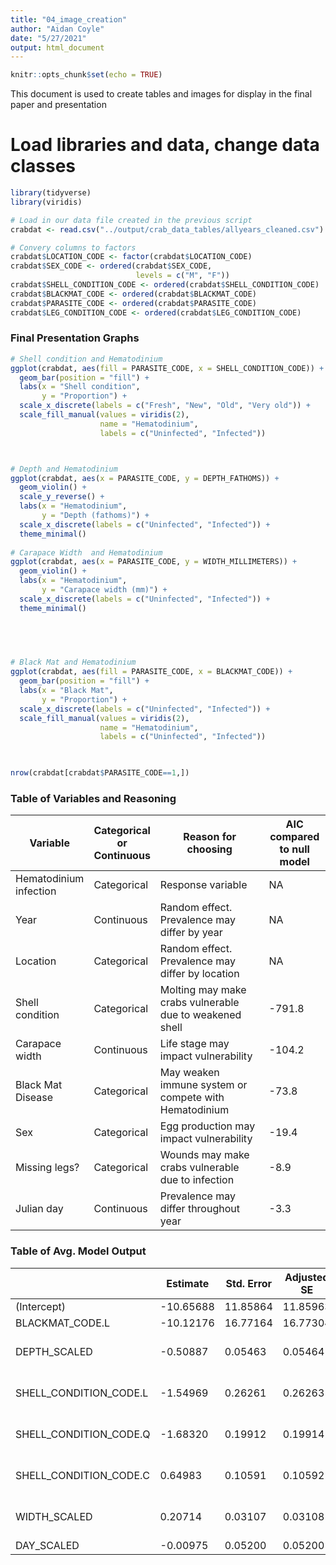 ---
title: "04_image_creation"
author: "Aidan Coyle"
date: "5/27/2021"
output: html_document
---

```{r setup, include=FALSE}
knitr::opts_chunk$set(echo = TRUE)
```

This document is used to create tables and images for display in the final paper and presentation

# Load libraries and data, change data classes

```{r}
library(tidyverse)
library(viridis)

# Load in our data file created in the previous script
crabdat <- read.csv("../output/crab_data_tables/allyears_cleaned.csv")

# Convery columns to factors
crabdat$LOCATION_CODE <- factor(crabdat$LOCATION_CODE)
crabdat$SEX_CODE <- ordered(crabdat$SEX_CODE,
                            levels = c("M", "F"))
crabdat$SHELL_CONDITION_CODE <- ordered(crabdat$SHELL_CONDITION_CODE)
crabdat$BLACKMAT_CODE <- ordered(crabdat$BLACKMAT_CODE)
crabdat$PARASITE_CODE <- ordered(crabdat$PARASITE_CODE)
crabdat$LEG_CONDITION_CODE <- ordered(crabdat$LEG_CONDITION_CODE)

```


### Final Presentation Graphs


```{r graph_creation}
# Shell condition and Hematodinium
ggplot(crabdat, aes(fill = PARASITE_CODE, x = SHELL_CONDITION_CODE)) +
  geom_bar(position = "fill") +
  labs(x = "Shell condition",
       y = "Proportion") +
  scale_x_discrete(labels = c("Fresh", "New", "Old", "Very old")) +
  scale_fill_manual(values = viridis(2),
                    name = "Hematodinium",
                    labels = c("Uninfected", "Infected"))



# Depth and Hematodinium
ggplot(crabdat, aes(x = PARASITE_CODE, y = DEPTH_FATHOMS)) +
  geom_violin() +
  scale_y_reverse() +
  labs(x = "Hematodinium", 
       y = "Depth (fathoms)") +
  scale_x_discrete(labels = c("Uninfected", "Infected")) +
  theme_minimal()
  
# Carapace Width  and Hematodinium
ggplot(crabdat, aes(x = PARASITE_CODE, y = WIDTH_MILLIMETERS)) +
  geom_violin() +
  labs(x = "Hematodinium", 
       y = "Carapace width (mm)") +
  scale_x_discrete(labels = c("Uninfected", "Infected")) +
  theme_minimal()
  

  


# Black Mat and Hematodinium
ggplot(crabdat, aes(fill = PARASITE_CODE, x = BLACKMAT_CODE)) +
  geom_bar(position = "fill") +
  labs(x = "Black Mat",
       y = "Proportion") +
  scale_x_discrete(labels = c("Uninfected", "Infected")) +
  scale_fill_manual(values = viridis(2),
                    name = "Hematodinium",
                    labels = c("Uninfected", "Infected"))
  


nrow(crabdat[crabdat$PARASITE_CODE==1,])

```



### Table of Variables and Reasoning


| Variable               | Categorical or Continuous | Reason for choosing                                     | AIC compared to null model |
|------------------------|---------------------------|---------------------------------------------------------|----------------------------|
| Hematodinium infection | Categorical               | Response variable                                       | NA                         |
| Year                   | Continuous                | Random effect. Prevalence may differ by year            | NA                         |
| Location               | Categorical               | Random effect. Prevalence may differ by location        | NA                         |
| Shell condition        | Categorical               | Molting may make crabs vulnerable due to weakened shell | -791.8                     |
| Carapace width         | Continuous                | Life stage may impact vulnerability                     | -104.2                     |
| Black Mat Disease      | Categorical               | May weaken immune system or compete with Hematodinium   | -73.8                      |
| Sex                    | Categorical               | Egg production may impact vulnerability                 | -19.4                      |
| Missing legs?          | Categorical               | Wounds may make crabs vulnerable due to infection       | -8.9                       |
| Julian day             | Continuous                | Prevalence may differ throughout year                   | -3.3                       |



### Table of Avg. Model Output

|                        | Estimate  | Std. Error | Adjusted SE | z value | Pr (>\|z\|) |
|------------------------|-----------|------------|-------------|---------|-------------|
| (Intercept)            | -10.65688 | 11.85864   | 11.85963    | 0.899   | 0.369       |
| BLACKMAT_CODE.L        | -10.12176 | 16.77164   | 16.77304    | 0.603   | 0.546       |
| DEPTH_SCALED           | -0.50887  | 0.05463    | 0.05464     | 9.313   | <2e-16 ***  |
| SHELL_CONDITION_CODE.L | -1.54969  | 0.26261    | 0.26263     | 5.901   | <2e-16 ***  |
| SHELL_CONDITION_CODE.Q | -1.68320  | 0.19912    | 0.19914     | 8.453   | <2e-16 ***  |
| SHELL_CONDITION_CODE.C | 0.64983   | 0.10591    | 0.10592     | 6.135   | <2e-16 ***  |
| WIDTH_SCALED           | 0.20714   | 0.03107    | 0.03108     | 6.665   | <2e-16 ***  |
| DAY_SCALED             | -0.00975  | 0.05200    | 0.05200     | 0.187   | 0.851       |

